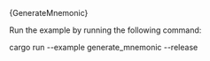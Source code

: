 
<CodeBlock className="language-rust">
    {GenerateMnemonic}
</CodeBlock>

Run the example by running the following command:

<CodeBlock className="language-bash">
cargo run --example generate_mnemonic --release
</CodeBlock>
